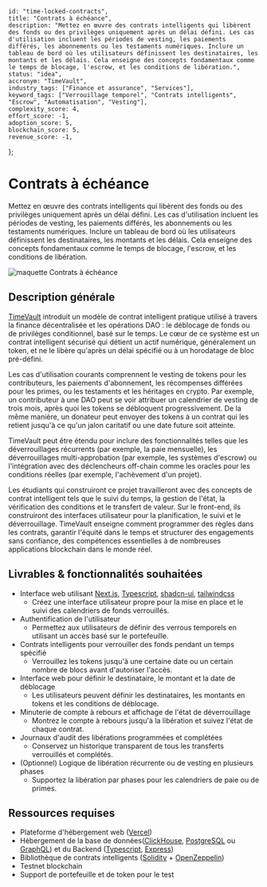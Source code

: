     id: "time-locked-contracts",
    title: "Contrats à échéance",
    description: "Mettez en œuvre des contrats intelligents qui libèrent des fonds ou des privilèges uniquement après un délai défini. Les cas d'utilisation incluent les périodes de vesting, les paiements différés, les abonnements ou les testaments numériques. Inclure un tableau de bord où les utilisateurs définissent les destinataires, les montants et les délais. Cela enseigne des concepts fondamentaux comme le temps de blocage, l'escrow, et les conditions de libération.",
    status: "idea",
    accronym: "TimeVault",
    industry_tags: ["Finance et assurance", "Services"],
    keyword_tags: ["Verrouillage temporel", "Contrats intelligents", "Escrow", "Automatisation", "Vesting"],
    complexity_score: 4,
    effort_score: -1,
    adoption_score: 5,
    blockchain_score: 5,
    revenue_score: -1,
};

# Contrats à échéance

Mettez en œuvre des contrats intelligents qui libèrent des fonds ou des privilèges uniquement après un délai défini. Les cas d'utilisation incluent les périodes de vesting, les paiements différés, les abonnements ou les testaments numériques. Inclure un tableau de bord où les utilisateurs définissent les destinataires, les montants et les délais. Cela enseigne des concepts fondamentaux comme le temps de blocage, l'escrow, et les conditions de libération.

![maquette Contrats à échéance](/images/project/time-locked-contracts.jpg)

## Description générale

[TimeVault](https://timevault.monark.io) introduit un modèle de contrat intelligent pratique utilisé à travers la finance décentralisée et les opérations DAO : le déblocage de fonds ou de privilèges conditionnel, basé sur le temps. Le cœur de ce système est un contrat intelligent sécurisé qui détient un actif numérique, généralement un token, et ne le libère qu'après un délai spécifié ou à un horodatage de bloc pré-défini.

Les cas d'utilisation courants comprennent le vesting de tokens pour les contributeurs, les paiements d'abonnement, les récompenses différées pour les primes, ou les testaments et les héritages en crypto. Par exemple, un contributeur à une DAO peut se voir attribuer un calendrier de vesting de trois mois, après quoi les tokens se débloquent progressivement. De la même manière, un donateur peut envoyer des tokens à un contrat qui les retient jusqu'à ce qu'un jalon caritatif ou une date future soit atteinte.

TimeVault peut être étendu pour inclure des fonctionnalités telles que les déverrouillages récurrents (par exemple, la paie mensuelle), les déverrouillages multi-approbation (par exemple, les systèmes d'escrow) ou l'intégration avec des déclencheurs off-chain comme les oracles pour les conditions réelles (par exemple, l'achèvement d'un projet).

Les étudiants qui construiront ce projet travailleront avec des concepts de contrat intelligent tels que le suivi du temps, la gestion de l'état, la vérification des conditions et le transfert de valeur. Sur le front-end, ils construiront des interfaces utilisateur pour la planification, le suivi et le déverrouillage. TimeVault enseigne comment programmer des règles dans les contrats, garantir l'équité dans le temps et structurer des engagements sans confiance, des compétences essentielles à de nombreuses applications blockchain dans le monde réel.

## Livrables & fonctionnalités souhaitées

- Interface web utilisant [Next.js](https://nextjs.org/), [Typescript](https://www.typescriptlang.org/), [shadcn-ui](https://ui.shadcn.com/), [tailwindcss](https://tailwindcss.com/)
    - Créez une interface utilisateur propre pour la mise en place et le suivi des calendriers de fonds verrouillés. 
- Authentification de l'utilisateur 
    - Permettez aux utilisateurs de définir des verrous temporels en utilisant un accès basé sur le portefeuille.
- Contrats intelligents pour verrouiller des fonds pendant un temps spécifié
    - Verrouillez les tokens jusqu'à une certaine date ou un certain nombre de blocs avant d'autoriser l'accès.
- Interface web pour définir le destinataire, le montant et la date de déblocage
    - Les utilisateurs peuvent définir les destinataires, les montants en tokens et les conditions de déblocage.
- Minuterie de compte à rebours et affichage de l'état de déverrouillage
    - Montrez le compte à rebours jusqu'à la libération et suivez l'état de chaque contrat.
- Journaux d'audit des libérations programmées et complétées
    - Conservez un historique transparent de tous les transferts verrouillés et complétés.
- (Optionnel) Logique de libération récurrente ou de vesting en plusieurs phases
    - Supportez la libération par phases pour les calendriers de paie ou de primes.

## Ressources requises

- Plateforme d'hébergement web ([Vercel](https://www.vercel.com/))
- Hébergement de la base de données([ClickHouse](https://clickhouse.com/), [PostgreSQL](https://www.postgresql.org/) ou [GraphQL](https://graphql.org/)) et du Backend ([Typescript](https://www.typescriptlang.org/), [Express](https://expressjs.com/))
- Bibliothèque de contrats intelligents ([Solidity](https://soliditylang.org/) + [OpenZeppelin](https://www.openzeppelin.com/))
- Testnet blockchain
- Support de portefeuille et de token pour le test